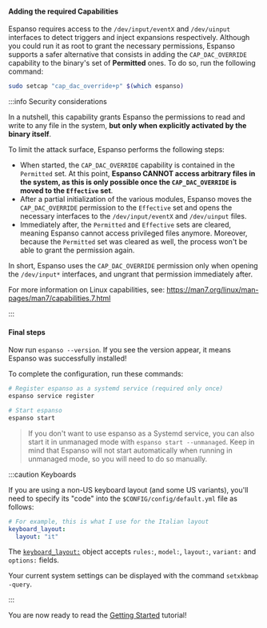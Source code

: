 #### Adding the required Capabilities

Espanso requires access to the `/dev/input/eventX` and `/dev/uinput` interfaces to detect triggers and inject expansions respectively. 
Although you could run it as root to grant the necessary permissions, Espanso supports a safer alternative
that consists in adding the `CAP_DAC_OVERRIDE` capability to the binary's set of **Permitted** ones. To do so, run the following command:

```bash
sudo setcap "cap_dac_override+p" $(which espanso)
```

:::info Security considerations

 In a nutshell, this capability grants Espanso the permissions to read and write to any file in the system, **but only when explicitly activated by the binary itself**.

 To limit the attack surface, Espanso performs the following steps:
* When started, the `CAP_DAC_OVERRIDE` capability is contained in the `Permitted` set. At this point, **Espanso CANNOT access arbitrary files in the system, as this is only possible once the `CAP_DAC_OVERRIDE` is moved to the `Effective` set**.
* After a partial initialization of the various modules, Espanso moves the `CAP_DAC_OVERRIDE` permission to the `Effective` set and opens the necessary interfaces to the `/dev/input/eventX` and `/dev/uinput` files.
* Immediately after, the `Permitted` and `Effective` sets are cleared, meaning Espanso cannot access privileged files anymore. Moreover, because the `Permitted` set was cleared as well, the process won't be able to grant the permission again.

 In short, Espanso uses the `CAP_DAC_OVERRIDE` permission only when opening the `/dev/input*` interfaces, and ungrant that permission immediately after.

 For more information on Linux capabilities, see: https://man7.org/linux/man-pages/man7/capabilities.7.html

:::


#### Final steps

Now run `espanso --version`. If you see the version appear, it means Espanso was successfully installed!

To complete the configuration, run these commands:

```bash
# Register espanso as a systemd service (required only once)
espanso service register

# Start espanso
espanso start
```

> If you don't want to use espanso as a Systemd service, you can also start it in unmanaged mode with `espanso start --unmanaged`. Keep in mind that Espanso will not start automatically when running in unmanaged mode, so you will need to do so manually.

:::caution Keyboards

If you are using a non-US keyboard layout (and some US variants), you'll need to specify its "code" into
the `$CONFIG/config/default.yml` file as follows:

```yaml
# For example, this is what I use for the Italian layout
keyboard_layout:
  layout: "it"
```
 The [`keyboard_layout:`](../../configuration/options.md/#options-reference) object accepts `rules:`, `model:`, `layout:`, `variant:` and `options:` fields. 

 Your current system settings can be displayed with the command `setxkbmap -query`.

:::

You are now ready to read the [Getting Started](../../get-started) tutorial!